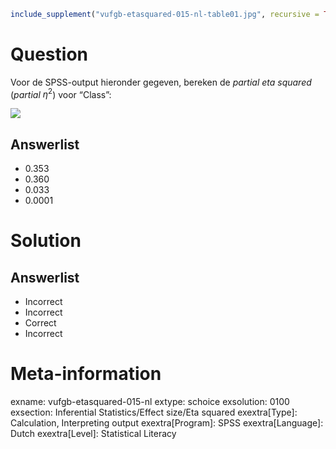 ```{r, echo = FALSE, results = "hide"}
include_supplement("vufgb-etasquared-015-nl-table01.jpg", recursive = TRUE)
```

Question
========

Voor de SPSS-output hieronder gegeven, bereken de *partial eta squared* ($partial$ $\eta^{2}$) voor “Class”: 

![](vufgb-etasquared-015-nl-table01.jpg)
  
Answerlist
----------
* 0.353
* 0.360
* 0.033
* 0.0001

Solution
========

Answerlist
----------
* Incorrect
* Incorrect
* Correct
* Incorrect

Meta-information
================
exname: vufgb-etasquared-015-nl
extype: schoice
exsolution: 0100
exsection: Inferential Statistics/Effect size/Eta squared
exextra[Type]: Calculation, Interpreting output
exextra[Program]: SPSS
exextra[Language]: Dutch
exextra[Level]: Statistical Literacy